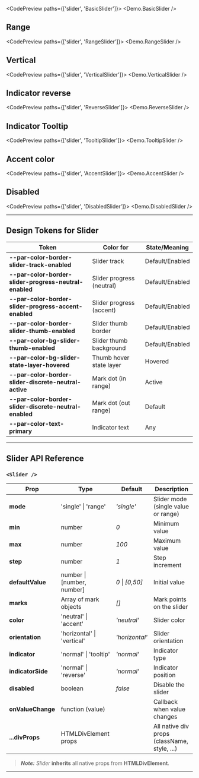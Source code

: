 
<CodePreview paths={['slider', 'BasicSlider']}>
  <Demo.BasicSlider />
</CodePreview>

## Range

<CodePreview paths={['slider', 'RangeSlider']}>
  <Demo.RangeSlider />
</CodePreview>

## Vertical

<CodePreview paths={['slider', 'VerticalSlider']}>
  <Demo.VerticalSlider />
</CodePreview>

## Indicator reverse

<CodePreview paths={['slider', 'ReverseSlider']}>
  <Demo.ReverseSlider />
</CodePreview>

## Indicator Tooltip

<CodePreview paths={['slider', 'TooltipSlider']}>
  <Demo.TooltipSlider />
</CodePreview>

## Accent color

<CodePreview paths={['slider', 'AccentSlider']}>
  <Demo.AccentSlider />
</CodePreview>

## Disabled

<CodePreview paths={['slider', 'DisabledSlider']}>
  <Demo.DisabledSlider />
</CodePreview>

---

## Design Tokens for Slider

| **Token**                                              | **Color for**             | **State/Meaning** |
| ------------------------------------------------------ | ------------------------- | ----------------- |
| **--par-color-border-slider-track-enabled**            | Slider track              | Default/Enabled   |
| **--par-color-border-slider-progress-neutral-enabled** | Slider progress (neutral) | Default/Enabled   |
| **--par-color-border-slider-progress-accent-enabled**  | Slider progress (accent)  | Default/Enabled   |
| **--par-color-border-slider-thumb-enabled**            | Slider thumb border       | Default/Enabled   |
| **--par-color-bg-slider-thumb-enabled**                | Slider thumb background   | Default/Enabled   |
| **--par-color-bg-slider-state-layer-hovered**          | Thumb hover state layer   | Hovered           |
| **--par-color-border-slider-discrete-neutral-active**  | Mark dot (in range)       | Active            |
| **--par-color-border-slider-discrete-neutral-enabled** | Mark dot (out range)      | Default           |
| **--par-color-text-primary**                           | Indicator text            | Any               |

---

## Slider API Reference

### `<Slider />`

| **Prop**          | **Type**                   | **Default**     | **Description**                              |
| ----------------- | -------------------------- | --------------- | -------------------------------------------- |
| **mode**          | 'single' \| 'range'        | _'single'_      | Slider mode (single value or range)          |
| **min**           | number                     | _0_             | Minimum value                                |
| **max**           | number                     | _100_           | Maximum value                                |
| **step**          | number                     | _1_             | Step increment                               |
| **defaultValue**  | number \| [number, number] | _0_ \| _[0,50]_ | Initial value                                |
| **marks**         | Array of mark objects      | _[]_            | Mark points on the slider                    |
| **color**         | 'neutral' \| 'accent'      | _'neutral'_     | Slider color                                 |
| **orientation**   | 'horizontal' \| 'vertical' | _'horizontal'_  | Slider orientation                           |
| **indicator**     | 'normal' \| 'tooltip'      | _'normal'_      | Indicator type                               |
| **indicatorSide** | 'normal' \| 'reverse'      | _'normal'_      | Indicator position                           |
| **disabled**      | boolean                    | _false_         | Disable the slider                           |
| **onValueChange** | function (value)           |                 | Callback when value changes                  |
| **...divProps**   | HTMLDivElement props       |                 | All native div props (className, style, ...) |

> **_Note:_** _Slider_ **inherits** all native props from **HTMLDivElement**.

---

